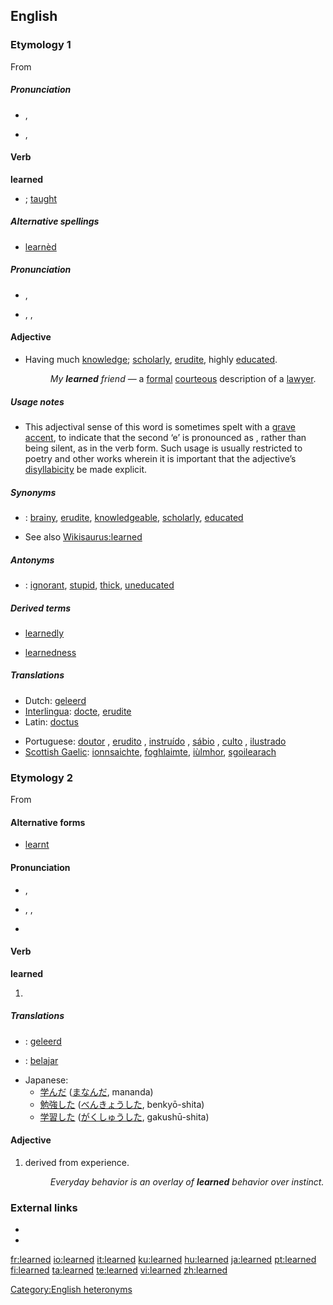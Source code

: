 ==English==

{{rank|instead|giving|presence|657|learned|minutes|appear|thoughts}}

===Etymology 1===
From {{etyl|ang|en}} {{term|læran||lang=ang|to teach}}

=====Pronunciation=====
* {{a|RP}} {{IPA|/lɜːnd/}}, {{SAMPA|/l3:nd/}}
* {{a|GenAm}} {{IPA|/lɝ:nd/}}, {{SAMPA|/l3`:nd/}}

====Verb====
'''learned'''

* {{past of|[[learn#Etymology 2|learn]]|nodot=1}}; [[taught]]


=====Alternative spellings=====
* [[learnèd]]

=====Pronunciation=====
* {{a|RP}} {{IPA|/ˈlɜːn.ɛd/}}, {{SAMPA|/"l3:n.Ed/}}
* {{a|GenAm}} {{enPR|lûrʹnĭd}}, {{IPA|/"lɝn.ɪd/}}, {{SAMPA|/"l3`n.Id/}}

====Adjective====
{{en-adj}}

* Having much [[knowledge]]; [[scholarly]], [[erudite]], highly [[educated]].
*: ''My '''learned''' friend'' — a [[formal]] [[courteous]] description of a [[lawyer]].

=====Usage notes=====
* This adjectival sense of this word is sometimes spelt with a [[grave accent]], to indicate that the second ‘e’ is pronounced as {{IPAchar|/ɪ/}}, rather than being silent, as in the verb form. Such usage is usually restricted to poetry and other works wherein it is important that the adjective’s [[disyllabicity]] be made explicit.

=====Synonyms=====
* {{italbrac|having much knowledge}}: [[brainy]], [[erudite]], [[knowledgeable]], [[scholarly]], [[educated]]
* See also [[Wikisaurus:learned]]

=====Antonyms=====
* {{italbrac|having little knowledge}}: [[ignorant]], [[stupid]], [[thick]], [[uneducated]]

=====Derived terms=====
{{rel-top|terms derived from learned (having much knowledge)}}
* [[learnedly]]
{{rel-mid}}
* [[learnedness]]
{{rel-bottom}}

=====Translations=====
{{trans-top|Having much knowledge}}
* Dutch: [[geleerd]]
* [[Interlingua]]: [[docte]], [[erudite#Interlingua|erudite]]
* Latin: [[doctus]]
{{trans-mid}}
* Portuguese: [[doutor]] {{m}}, [[erudito]] {{m}}, [[instruído]] {{m}}, [[sábio]] {{m}}, [[culto]] {{m}}, [[ilustrado]] {{m}}
* [[Scottish Gaelic]]: [[ionnsaichte]], [[foghlaimte]], [[iùlmhor]], [[sgoilearach]]
{{trans-bottom}}

===Etymology 2===
From {{etyl|ang}} {{term|leornian||lang=ang|to acquire knowledge}}

====Alternative forms====
* [[learnt]] {{italbrac|UK only; not used in American English}}

====Pronunciation====
* {{italbrac|{{RP}}}} {{IPA|/lɜːnd/}}, {{SAMPA|/l3:nd/}}
* {{a|US}} {{enPR|lûrnd}}, {{IPA|/lɝnd/}}, {{SAMPA|/l3`nd/}}
* {{audio|en-us-learned.ogg|Audio (US)}}

====Verb====
'''learned'''

# {{past of|[[learn#Etymology 1|learn]]}}

=====Translations=====
{{checktrans-top}}
* {{ttbc|Dutch}}: [[geleerd]]
* {{ttbc|Indonesian}}: [[ajar|belajar]]
{{trans-mid}}
* Japanese:
** [[学んだ]] ([[まなんだ]], mananda)
** [[勉強]]した ([[べんきょう]]した, benkyō-shita)
** [[学習]]した ([[がくしゅう]]した, gakushū-shita)
{{trans-bottom}}

====Adjective====
{{en-adj}}

# derived from experience.
#: ''Everyday behavior is an overlay of '''learned''' behavior over instinct.''

===External links===
* {{R:Webster 1913}}
* {{R:Century 1911}}

[[Category:English heteronyms]]

[[fr:learned]]
[[io:learned]]
[[it:learned]]
[[ku:learned]]
[[hu:learned]]
[[ja:learned]]
[[pt:learned]]
[[fi:learned]]
[[ta:learned]]
[[te:learned]]
[[vi:learned]]
[[zh:learned]]